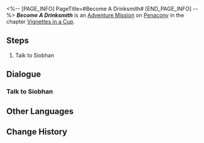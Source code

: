 <%-- [PAGE_INFO]
PageTitle=#Become A Drinksmith#
[END_PAGE_INFO] --%>
{{Stub|Dialogue.}}
{{Mission Infobox
|id            = 8021100
|title         = 
|image         = <!--Mission Become A Drinksmith.png-->
|type          = Adventure
|event_name    = 
|chapter       = Vignettes in a Cup
|requirements  = [[Trailblaze Mission]] ''[[A Walk Among the Tombstones]]'' completed
|summary       = <!--official mission summary from Fate's Atlas-->
|characters    = Trailblazer
|startLocation = [[Penacony]] - [[The Reverie (Dreamscape)]]
|world         = Penacony
|area          = The Reverie (Dreamscape)
|prev          = 
|next          = Morose Monsters (I)
|rewards       = Credit*5,000
}}
'''''Become A Drinksmith''''' is an [[Adventure Mission]] on [[Penacony]] in the chapter [[Vignettes in a Cup]].

==Steps==
# Talk to Siobhan

<!--
==Gameplay Notes==

--><!--
==Trial Character==

-->
==Dialogue==
{{Stub Dialogue}}
===Talk to Siobhan===
{{Mission Description|type=adventure|location=The Reverie (Dreamscape)|Siobhan, the manager of Dreamjolt Hostelry, offered you an assignment to temporarily take over the job of drinksmith.}}
{{Dialogue Start}}
:{{tx}}
{{Dialogue End}}

==Other Languages==
{{Other Languages
|en   = Become A Drinksmith
|zhs  = 成为调饮师
|zht  = 成為調飲師
|ja   = バーテンダーになろう！
|ko   = 음료 제조가가 되다
|es   = Conviértete en barman
|fr   = Mixologue en devenir
|ru   = Стать барменом
|th   = สวมบทบาร์เทนเดอร์
|vi   = Trở Thành Người Pha Chế
|de   = Barkeeper werden
|id   = Menjadi Bartender
|pt   = Se Torne {{MC|f=uma|m=um}} Coquetelista
}}

==Change History==
{{Change History|2.1}}
